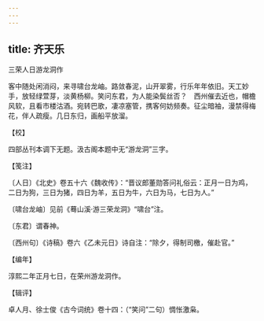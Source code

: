 ```yaml
---
---
---
```

title: 齐天乐
---



三荣人日游龙洞作





客中随处闲消闷，来寻啸台龙岫。路敛春泥，山开翠雾，行乐年年依旧。天工妙手，放轻绿萱芽，淡黄杨柳。笑问东君，为人能染鬓丝否？　西州催去近也，帽檐风软，且看市楼沽酒。宛转巴歌，凄凉塞管，携客何妨频奏。征尘暗袖，漫禁得梅花，伴人疏瘦。几日东归，画船平放溜。

【校】

四部丛刊本调下无题。汲古阁本题中无“游龙洞”三字。

【笺注】

〔人日〕《北史》卷五十六《魏收传》：“晋议郎董勋答问礼俗云：正月一日为鸡，二日为狗，三日为猪，四日为羊，五日为牛，六日为马，七日为人。”

〔啸台龙岫〕见前《蓦山溪·游三荣龙洞》“啸台”注。

〔东君〕谓春神。

〔西州句〕《诗稿》卷六《乙未元日》诗自注：“除夕，得制司檄，催赴官。”

【编年】

淳熙二年正月七日，在荣州游龙洞作。

【辑评】

卓人月、徐士俊《古今词统》卷十四：（“笑问”二句）惆怅激枭。